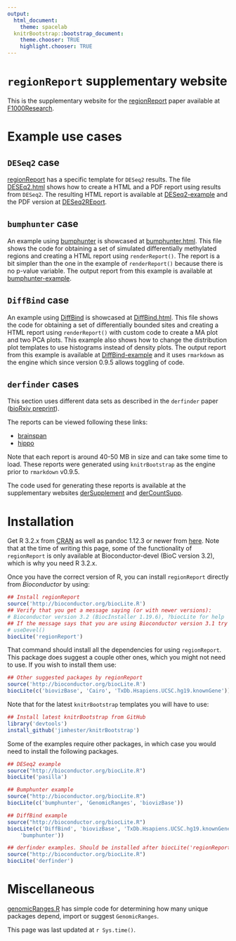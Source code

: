 ```yaml
---
output:
  html_document:
    theme: spacelab
  knitrBootstrap::bootstrap_document:
    theme.chooser: TRUE
    highlight.chooser: TRUE
---
```


`regionReport` supplementary website
====================================

This is the supplementary website for the [regionReport](http://bioconductor.org/packages/regionReport) paper available at [F1000Research](http://f1000research.com/articles/4-105/v1). 

# Example use cases

## `DESeq2` case

[regionReport](http://bioconductor.org/packages/regionReport) has a specific template for `DESeq2` results. The file [DESEq2.html](/regionReportSupp/DESeq2.html) shows how to create a HTML and a PDF report using results from `DESeq2`. The resulting HTML report is available at [DESeq2-example](/regionReportSupp/DESeq2-example/index.html) and the PDF version at [DESeq2REport](/regionReportSupp/DESeq2-example/DESEq2Report.pdf).

## `bumphunter` case

An example using [bumphunter](http://bioconductor.org/packages/bumphunter) is showcased at [bumphunter.html](http://www.bioconductor.org/packages/devel/bioc/vignettes/regionReport/inst/doc/bumphunterExample.html). This file shows the code for obtaining a set of simulated differentially methylated regions and creating a HTML report using `renderReport()`. The report is a bit simpler than the one in the example of `renderReport()` because there is no p-value variable. The output report from this example is available at [bumphunter-example](http://www.bioconductor.org/packages/devel/bioc/vignettes/regionReport/inst/doc/bumphunterExampleOutput.html).


## `DiffBind` case

An example using [DiffBind](http://bioconductor.org/packages/DiffBind) is showcased at [DiffBind.html](/regionReportSupp/DiffBind.html). This file shows the code for obtaining a set of differentially bounded sites and creating a HTML report using `renderReport()` with custom code to create a MA plot and two PCA plots. This example also shows how to change the distribution plot templates to use histograms instead of density plots. The output report from this example is available at [DiffBind-example](/regionReportSupp/DiffBind-example/index.html) and it uses `rmarkdown` as the engine which since version 0.9.5 allows toggling of code.

## `derfinder` cases

This section uses different data sets as described in the `derfinder` paper ([bioRxiv preprint](http://biorxiv.org/content/early/2015/02/19/015370)).

The reports can be viewed following these links:

* [brainspan](/regionReportSupp/brainspan/basicExploration.html)
* [hippo](/regionReportSupp/hippo/basicExploration.html)

Note that each report is around 40-50 MB in size and can take some time to load. These reports were generated using `knitrBootstrap` as the engine prior to `rmarkdown` v0.9.5.

The code used for generating these reports is available at the supplementary websites [derSupplement](http://leekgroup.github.io/derSupplement/) and [derCountSupp](http://leekgroup.github.io/derCountSupp/).


# Installation

Get R 3.2.x from [CRAN](http://cran.r-project.org/) as well as pandoc 
1.12.3 or newer from [here](http://johnmacfarlane.net/pandoc/installing.html). Note that at the time of writing this page, some of the functionality of `regionReport` is only available at Bioconductor-devel (BioC version 3.2), which is why you need R 3.2.x.

Once you have the correct version of R, you can install `regionReport` directly from _Bioconductor_ by using:

```r
## Install regionReport
source('http://bioconductor.org/biocLite.R')
## Verify that you get a message saying (or with newer versions):
# Bioconductor version 3.2 (BiocInstaller 1.19.6), ?biocLite for help
## If the message says that you are using Bioconductor version 3.1 try using
# useDevel()
biocLite('regionReport')
```

That command should install all the dependencies for using `regionReport`. This package does suggest a couple other ones, which you might not need to use. If you wish to install them use:


```r
## Other suggested packages by regionReport
source('http://bioconductor.org/biocLite.R')
biocLite(c('biovizBase', 'Cairo', 'TxDb.Hsapiens.UCSC.hg19.knownGene'))
```


Note that for the latest `knitrBootstrap` templates you will have to use:

```r
## Install latest knitrBootstrap from GitHub
library('devtools')
install_github('jimhester/knitrBootstrap')
```

Some of the examples require other packages, in which case you would need to install the following packages.

```r
## DESeq2 example
source("http://bioconductor.org/biocLite.R")
biocLite('pasilla')

## Bumphunter example
source("http://bioconductor.org/biocLite.R")
biocLite(c('bumphunter', 'GenomicRanges', 'biovizBase'))

## DiffBind example
source("http://bioconductor.org/biocLite.R")
biocLite(c('DiffBind', 'biovizBase', 'TxDb.Hsapiens.UCSC.hg19.knownGene',
    'bumphunter'))

## derfinder examples. Should be installed after biocLite('regionReport')
source("http://bioconductor.org/biocLite.R")
biocLite('derfinder')
```



# Miscellaneous

[genomicRanges.R](/regionReportSupp/genomicRanges.R) has simple code for determining how many unique packages depend, import or suggest `GenomicRanges`.

This page was last updated at `r Sys.time()`.
